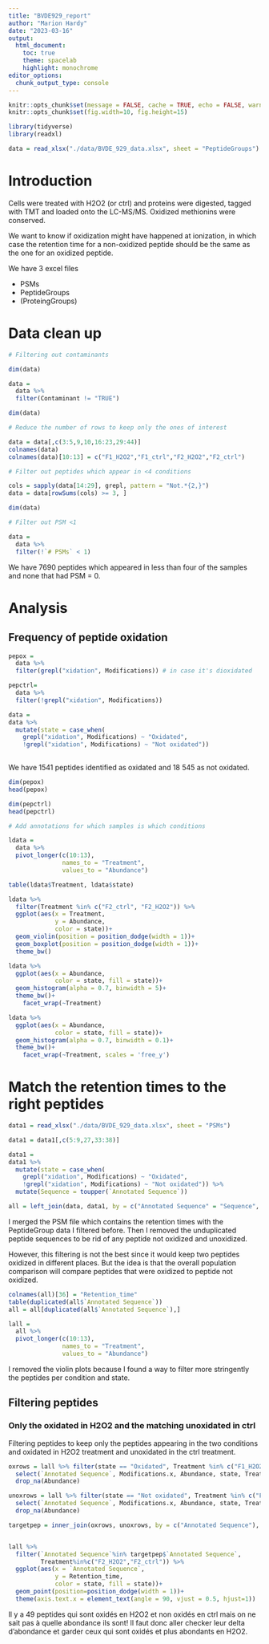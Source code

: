 ---
title: "BVDE929_report"
author: "Marion Hardy"
date: "2023-03-16"
output: 
  html_document:
    toc: true 
    theme: spacelab 
    highlight: monochrome
editor_options: 
  chunk_output_type: console
---

```{r setup, include=FALSE}
knitr::opts_chunk$set(message = FALSE, cache = TRUE, echo = FALSE, warning = F, cache.lazy = F)
knitr::opts_chunk$set(fig.width=10, fig.height=15) 

```


```{r data loading, include=FALSE}

library(tidyverse)
library(readxl)

data = read_xlsx("./data/BVDE_929_data.xlsx", sheet = "PeptideGroups")

```


# Introduction

Cells were treated with H2O2 (or ctrl) and proteins were digested, tagged with TMT and loaded onto the LC-MS/MS.
Oxidized methionins were conserved.

We want to know if oxidization might have happened at ionization, in which case the retention time for a non-oxidized
peptide should be the same as the one for an oxidized peptide.

We have 3 excel files

- PSMs
- PeptideGroups
- (ProteingGroups)

# Data clean up

```{r, echo = T}

# Filtering out contaminants

dim(data)

data = 
  data %>% 
  filter(Contaminant != "TRUE")

dim(data)

```


```{r, echo=TRUE}

# Reduce the number of rows to keep only the ones of interest

data = data[,c(3:5,9,10,16:23,29:44)]
colnames(data)
colnames(data)[10:13] = c("F1_H2O2","F1_ctrl","F2_H2O2","F2_ctrl")

# Filter out peptides which appear in <4 conditions

cols = sapply(data[14:29], grepl, pattern = "Not.*{2,}")
data = data[rowSums(cols) >= 3, ]

dim(data)

# Filter out PSM <1

data =
  data %>% 
  filter(!`# PSMs` < 1)

```

We have 7690 peptides which appeared in less than four of the samples and none that had PSM = 0.

# Analysis

## Frequency of peptide oxidation

```{r}

pepox = 
  data %>% 
  filter(grepl("xidation", Modifications)) # in case it's dioxidated

pepctrl=
  data %>% 
  filter(!grepl("xidation", Modifications))

data =
data %>%
  mutate(state = case_when(
    grepl("xidation", Modifications) ~ "Oxidated",
    !grepl("xidation", Modifications) ~ "Not oxidated"))
  

```

We have 1541 peptides identified as oxidated and 18 545 as not oxidated.

```{r, echo=TRUE}

dim(pepox)
head(pepox)

dim(pepctrl)
head(pepctrl)

```


```{r, fig.height=4, fig.width=8}

# Add annotations for which samples is which conditions

ldata =
  data %>% 
  pivot_longer(c(10:13),
               names_to = "Treatment",
               values_to = "Abundance")

table(ldata$Treatment, ldata$state)

ldata %>% 
  filter(Treatment %in% c("F2_ctrl", "F2_H2O2")) %>% 
  ggplot(aes(x = Treatment, 
             y = Abundance,
             color = state))+
  geom_violin(position = position_dodge(width = 1))+
  geom_boxplot(position = position_dodge(width = 1))+
  theme_bw()

ldata %>% 
  ggplot(aes(x = Abundance,
             color = state, fill = state))+
  geom_histogram(alpha = 0.7, binwidth = 5)+
  theme_bw()+
    facet_wrap(~Treatment)

ldata %>% 
  ggplot(aes(x = Abundance,
             color = state, fill = state))+
  geom_histogram(alpha = 0.7, binwidth = 0.1)+
  theme_bw()+
    facet_wrap(~Treatment, scales = 'free_y')


```


# Match the retention times to the right peptides

```{r}

data1 = read_xlsx("./data/BVDE_929_data.xlsx", sheet = "PSMs")

data1 = data1[,c(5:9,27,33:38)]

data1 =
data1 %>%
  mutate(state = case_when(
    grepl("xidation", Modifications) ~ "Oxidated",
    !grepl("xidation", Modifications) ~ "Not oxidated")) %>% 
  mutate(Sequence = toupper(`Annotated Sequence`))

all = left_join(data, data1, by = c("Annotated Sequence" = "Sequence", "state" = "state"))

```

I merged the PSM file which contains the retention times with the PeptideGroup data I filtered before.
Then I removed the unduplicated peptide sequences to be rid of any peptide not oxidized and unoxidized.

However, this filtering is not the best since it would keep two peptides oxidized in different places. But the idea is that the overall population comparison will compare peptides that were oxidized to peptide not oxidized.

```{r, fig.height=4, fig.width=8, echo=TRUE}

colnames(all)[36] = "Retention_time"
table(duplicated(all$`Annotated Sequence`))
all = all[duplicated(all$`Annotated Sequence`),]

lall =
  all %>% 
  pivot_longer(c(10:13),
               names_to = "Treatment",
               values_to = "Abundance")


```

I removed the violin plots because I found a way to filter more stringently the peptides per condition and state.


## Filtering peptides 
### Only the oxidated in H2O2 and the matching unoxidated in ctrl

Filtering peptides to keep only the peptides appearing in the two conditions and oxidated in H2O2 treatment and unoxidated in the ctrl treatment.

```{r}

oxrows = lall %>% filter(state == "Oxidated", Treatment %in% c("F1_H2O2", "F2_H2O2")) %>% 
  select(`Annotated Sequence`, Modifications.x, Abundance, state, Treatment, Retention_time) %>% 
  drop_na(Abundance)

unoxrows = lall %>% filter(state == "Not oxidated", Treatment %in% c("F1_ctrl", "F2_ctrl")) %>% 
  select(`Annotated Sequence`, Modifications.x, Abundance, state, Treatment, Retention_time) %>% 
  drop_na(Abundance)

```


```{r, fig.height=8, fig.width=10}

targetpep = inner_join(oxrows, unoxrows, by = c("Annotated Sequence"), suffix = c("_H2O2", "_ctrl"))


lall %>% 
  filter(`Annotated Sequence`%in% targetpep$`Annotated Sequence`,
         Treatment%in%c("F2_H2O2","F2_ctrl")) %>% 
  ggplot(aes(x = `Annotated Sequence`,
             y = Retention_time,
             color = state, fill = state))+
  geom_point(position=position_dodge(width = 1))+
  theme(axis.text.x = element_text(angle = 90, vjust = 0.5, hjust=1))

```

Il y a 49 peptides qui sont oxidés en H2O2 et non oxidés en ctrl mais on ne sait pas à quelle abondance ils sont! Il faut donc aller checker leur delta d'abondance et garder ceux qui sont oxidés et plus abondants en H2O2.



